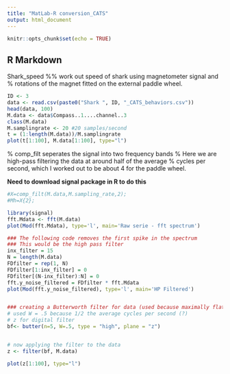 ```yaml
---
title: "MatLab-R conversion_CATS"
output: html_document
---
```


```r
knitr::opts_chunk$set(echo = TRUE)
```

## R Markdown

Shark_speed
%% work out speed of shark using magnetometer signal and
% rotations of the magnet fitted on the external paddle wheel.

```r
ID <- 3
data <- read.csv(paste0("Shark ", ID, "_CATS_behaviors.csv"))
head(data, 100)
M.data <- data$Compass..1....channel..3
class(M.data)
M.samplingrate <- 20 #20 samples/second
t = (1:length(M.data))/M.samplingrate
plot(t[1:100], M.data[1:100], type="l")
```

% comp_filt seperates the signal into two frequency bands
% Here we are high-pass filtering the data at around half of the average
% cycles per second, which I worked out to be about 4 for the paddle wheel.

**Need to download signal package in R to do this**

```r
#X=comp_filt(M.data,M.sampling_rate,2);
#Mh=X{2};

library(signal)
fft.Mdata <- fft(M.data)
plot(Mod(fft.Mdata), type='l', main='Raw serie - fft spectrum')

### The following code removes the first spike in the spectrum
### This would be the high pass filter
inx_filter = 15
N = length(M.data)
FDfilter = rep(1, N)
FDfilter[1:inx_filter] = 0
FDfilter[(N-inx_filter):N] = 0
fft.y_noise_filtered = FDfilter * fft.Mdata
plot(Mod(fft.y_noise_filtered), type='l', main='HP Filtered')


### creating a Butterworth filter for data (used because maximally flat, order of 5 = steepest cutoff; order of 1 = shallowest cut-off)
# used W = .5 because 1/2 the average cycles per second (?)
# z for digital filter
bf<- butter(n=5, W=.5, type = "high", plane = "z")


# now applying the filter to the data
z <- filter(bf, M.data)

plot(z[1:100], type="l")
```

